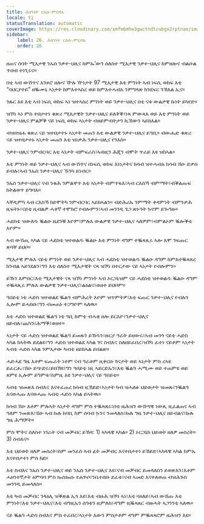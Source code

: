```yaml
---
title: ሕፃንነት ርእሰ-ምርዳእ
locale: ti
statusTranslation: automatic
coverImage: https://res.cloudinary.com/xmfm6mhw3gwctndtcubgx2rptnae/image/upload/v1740468922/small_cover_tratado_de_psicologia_revolucionaria_a4c0dca4e0.webp
sidebar:
    label: 26. ሕፃንነት ርእሰ-ምርዳእ
    order: 26
---
```

ዘጠና ሰባት ሚእታዊ ንኡስ ንቃተ-ህሊና ከምኡ’ውን ሰለስተ ሚእታዊ ንቃተ-ህሊና ከምዘሎና ብልዑል ጥበብ ተነጊሩና።

በቲ ኣብ ውሽጥና እንጾሮ ዘሎና ዅሉ ዅነታት 97 ሚእታዊ እቲ ምንነት ኣብ ነፍሲ ወከፍ እቲ “ባህርያተይ” ዘቘሙኒ ኣነታት ከምእተኣስረ ወይ ከምእተሓብአ ንምግላጽ ክንደፍር ንኽእል ኢና።

ንጹር እዩ እቲ ኣብ ነፍሲ ወከፍ ኣነ ዝተኣስረ ምንነት ወይ ንቃተ-ህሊና በቲ ናቱ ውልቃዊ ኩነት ይካየድ።

ዝኾነ ኣነ ምስ ተበታተነ ቁጽሪ ሚእታዊት ንቃተ-ህሊና ይለቅቕ፣ነጻ ምውጻእ ወይ እቲ ምንነት ወይ ንቃተ-ህሊና ምልቓቕ ናይ ነፍሲ ወከፍ ኣነታት ብዘይምብትታን ኪኸውን ኣይክእል።

ብዝበዝሐ ቁጽሪ ናይ ዝተበታተኑ ኣነታት መጠን እቲ ውልቃዊ ንቃተ-ህሊና ይዓቢ። ብውሑድ ቁጽሪ ናይ ዝተበታተኑ ኣነታት መጠን እቲ ዝነቃሕ ንቃተ-ህሊና የንእስ።

ንቃተ-ህሊና ንምብርባር እቲ ኣነታት ብምፍራስ፣ኣብዚን ሕጂን ብሞት ጥራይ እዩ ዝከኣል።

እቲ ምንነት ወይ ንቃተ-ህሊና ኣብ ውሽጥና በነፍሲ ወከፍ እነነታትና ክሳብ ዝተሓብአ ክሳብ ሽዑ ድቃስ ይብሉ፣ኣብ ንኡስ ንቃተ-ህሊና ዄንካ ይነብር።

ንኡስ ንቃተ-ህሊና ናብ ንቁሕ ንምልዋጥ እቲ ኣነታት ብምጥፋእ፣ኣብ ርእስኻ ብምማት፣ብቕልጡፍ ክትልወጥ ይግባእ።

ኣቐዲምካ ኣብ ርእስኻ ከይሞትካ ንምብርባር ኣይከኣልን። ብድሕሪኡ ንምማት ቀዳምነት ብምንቃሕ ዚፍትኑ፣ናይቲ ዚብልዎ ሓቀኛ ተሞክሮ የብሎምን፣ኣብ መንገዲ ጌጋ ጽኑዓት ኴኖም ይጐዓዙ።

ሓደስቲ ዝውለዱ ቘልዑ ዜደንቑ እዮም፣ምሉእ ውልቃዊ ንቃተ-ህሊና ኣለዎም፣ብምልኦም ቘሎቕቲ እዮም።

ኣብ ውሽጢ ኣካል ናይ ሓደስቲ ዝተወልዱ ቘልዑ እቲ ምንነት ዳግም ተቘጻጺሩ ኣሎ እሞ ንፍጡር ጽባቐ ይህቦ።

ሚእታዊ ምሉእ ናይቲ ምንነት ወይ ንቃተ-ህሊና ኣብ ሓደስቲ ዝተወልዱ ቘልዑ ዳግም ከምእተቘጻጸረ ክንብል ኣይንደልን፣ግን እቲ ሰለስተ ሚእታዊት ናጻ ዝኾነ በተርታው ናይ ኣነታት የብሎምን።

ይኹን እምበር፣እቲ ሚእታዊት ናጻ ዝኾነ ምንነት ኣብ ኦርጋኒዝም ናይ ሓደስቲ ዝተወልዱ ቘልዑ ዳግም ተቘጻጺሩ ምሉእ ውልቃዊ ንቃተ-ህሊና፣ልዕልና፣ወዘተ ይህቦም።

ዓበይቲ ነቲ ሓድስ ዝተወልደ ቘልዓ ብምሕረት እዮም ዝጥምትዎ፣እቲ ፍጡር ንቃተ-ህሊና የብሉን ኢሎም ይሓስቡ፣ግን ብመጠኑ ተጋግዮም ኣለዉ።

እቲ ሓድስ ዝተወልደ ቘልዓ ነቲ ዓቢ ከምቲ ብሓቂ ዘሎ ይርእዮ፣ንቃተ-ህሊና ዘይብሉ፣ጨካን፣ሕማቕ፣ወዘተ።

ኣነታት ናይ ሓድስ ዝተወልደ ቘልዓ ይመጹን ይኸዱን፣ዙርያ ዓራት ይዘውሩ፣ኣብ መንጎ ናይቲ ሓድስ ኣካል ክኣትዉ ይደልዩ፣ግን ሓድስ ዝተወልደ ኣካል ገና ስብእና ስለዘይፈበረ፣ዝኾነ ፈተነ ናይቶም ኣነታት ኣብቲ ሓድስ ኣካል ንምእታው ካብቲ ዘይከኣል ይበልጽ።

ሓድሓደ ግዜ እቶም ፍጡራት ነቶም ናብ ዓራቶም ዚቀርቡ ጓናታት ወይ ኣነታት ምስ ረኣዩ ይፈርሑ፣ሽዑ ይጭድሩ፣ይበኽዩ፣ግን ዓበይቲ ነዚ ኣይርድኡን፣እቲ ቘልዓ ሓሚሙ ወይ ተጠምዩ ወይ ጸምዩ ኢሎም ይግምቱ፣ከምዚ እዩ ንቃተ-ህሊና ናይ ዓበይቲ።

ኣብቲ ዝመጽእ ስብእና እናተፈጠረ ክሳብ ዚኸይድ፣ኣነታት ካብ ዝሓለፉ ህይወታት ዝመጹ፣ንቘልዓ እናወሓጡ እናወሓጡ ኣብቲ ሓድስ ኣካል ይኣትዉ።

ክሳብ ሽዑ እቶም ምሉኣት ኣነታት ዳግም ምስ ተቘጻጸሩ፣በቲ ዜሕዝን ውሽጣዊ ነውጺ ዚፈልጠና ኣብ ዓለም ንመጽእ፣ሽዑ ኣብ ኩሉ ከባቢ ከም ሰባብ ኴንና ንመላለስ፣ኩሉ ግዜ ንቃተ-ህሊና ዘይብልና፣ኩሉ ግዜ ሕማቓት።

ምስ ሞትና ሰለስተ ነገራት ናብ መቓብር ይኸዳ: 1) ኣካላዊ ኣካል። 2) ኦርጋኒክ ህይወት ዘለዎ መሰረት። 3) ስብእና።

እቲ ህይወት ዘለዎ መሰረት፣ከም መንፈስ ኣብ ፊት መቓብር እናተበታተነ ይኸይድ፣ኣካላዊ ኣካል ከምኡ እናተበታተነ ምስ ከደ።

እቲ ስብእና ንኡስ ንቃተ-ህሊና ወይ ንኡስ ንቃተ-ህሊና እዩ፣ናብ መቓብር ይመላለስን ይወጽእን፣እቶም ሓዘንተኛታት ዕምባባ ምስ ኰስኰሱ የሐጕሶ፣ንቤተሰቡ ይፈቱ፣ናብ ኣመድ እናተለወጠ ብዝሕጉስ መንገዲ ይመላለስ።

እቲ ካብ መቓብር ንላዕሊ ዝቕጽል ኢጎ እዩ፣እቲ ብዙሕ ዝኾነ ኣነ፣እቲ ባዕለይ፣ኣብ ውሽጡ እቲ ምንነት፣እቲ ንቃተ-ህሊና፣እቲ ብግዚኡን ሰዓቱን ዚምለስ፣ዳግም ዚቘጻጸር ብዙሓት ኣጋንንቲ ኣለዉ።

ናይ ቘልዓ ሓድስ ስብእና ምስ ተፈበረ፣ኣነታት እውን ምስታቶም ዳግም ምቘጻጻሮም ዜሕዝን እዩ።

